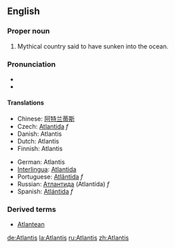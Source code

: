 ==English==
===Proper noun===
{{en-proper noun}}

# Mythical country said to have sunken into the ocean.

===Pronunciation===
*{{SAMPA|/@t'l{nt@s/}}
*{{IPA|/ətˈlæntəs/}}

====Translations====
{{top}}
*Chinese: [[阿特兰蒂斯]]
*Czech: [[Atlantida]] ''f''
*Danish: Atlantis
*Dutch: Atlantis
*Finnish: Atlantis
{{mid}}
*German: Atlantis
*[[Interlingua]]: [[Atlantida]]
*Portuguese: [[Atlântida]] ''f''
*Russian: [[Атлантида]] (Atlantída) ''f''
*Spanish: [[Atlántida]] ''f''
{{bottom}}

===Derived terms===
*[[Atlantean]]

[[de:Atlantis]]
[[la:Atlantis]]
[[ru:Atlantis]]
[[zh:Atlantis]]